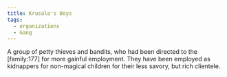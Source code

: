 ```yaml
---
title: Krusale's Boys
tags:
  - organizations
  - Gang
---
```



A group of petty thieves and bandits, who had been directed to the \[family:177\] for more gainful employment. They have been employed as kidnappers for non-magical children for their less savory, but rich clientele.
